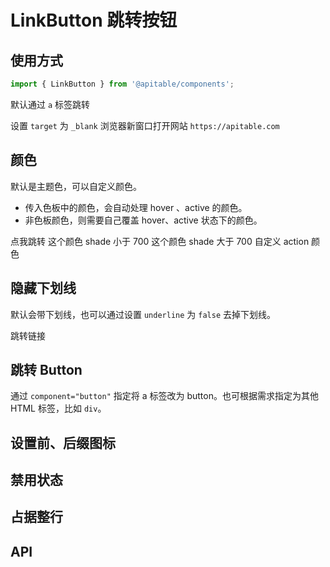 
<Meta title="基础组件/Button 按钮/LinkButton 跳转按钮/文档" />

# LinkButton 跳转按钮 

## 使用方式

```jsx
import { LinkButton } from '@apitable/components';
```

默认通过 `a` 标签跳转

<Canvas>
<ThemeToggle>
  <Story id="基础组件-button-按钮-linkbutton-跳转按钮--default"/>
</ThemeToggle>
</Canvas>

设置 `target` 为 `_blank` 浏览器新窗口打开网站 `https://apitable.com`

<Canvas>
<ThemeToggle>
  <Story id="基础组件-button-按钮-linkbutton-跳转按钮--button-href"/>
</ThemeToggle>
</Canvas>

## 颜色

默认是主题色，可以自定义颜色。

+ 传入色板中的颜色，会自动处理 hover 、active 的颜色。
+ 非色板颜色，则需要自己覆盖 hover、active 状态下的颜色。


<Canvas>
<ThemeToggle>
<LinkButton>点我跳转</LinkButton>
<LinkButton color="#FF7A00">这个颜色 shade 小于 700</LinkButton>
<LinkButton color={colors.textCommonSecondary}>这个颜色 shade 大于 700</LinkButton>
<LinkButton className="myLinkButton">自定义 action 颜色</LinkButton>
</ThemeToggle>
</Canvas>

## 隐藏下划线

默认会带下划线，也可以通过设置 `underline` 为 `false` 去掉下划线。

<Canvas>
<ThemeToggle>
<LinkButton
  underline={false}
  href="https://apitable.com/"
>
  跳转链接
</LinkButton>
</ThemeToggle>
</Canvas>

## 跳转 Button

通过 `component="button"` 指定将 a 标签改为 button。也可根据需求指定为其他 HTML 标签，比如 `div`。

<Canvas>
<ThemeToggle>
<Story id="基础组件-button-按钮-linkbutton-跳转按钮--button-icon"/>
</ThemeToggle>
</Canvas>


## 设置前、后缀图标

<Canvas>
<ThemeToggle>
<Story id="基础组件-button-按钮-linkbutton-跳转按钮--left-icon"/>
<Story id="基础组件-button-按钮-linkbutton-跳转按钮--right-icon"/>
</ThemeToggle>
</Canvas>

## 禁用状态

<Canvas>
<ThemeToggle>
<Story id="基础组件-button-按钮-linkbutton-跳转按钮--disabled"/>
</ThemeToggle>
</Canvas>

## 占据整行

<Canvas>
<ThemeToggle>
<Story id="基础组件-button-按钮-linkbutton-跳转按钮--block"/>
</ThemeToggle>
</Canvas>

## API

<ArgsTable of={LinkButton} />


